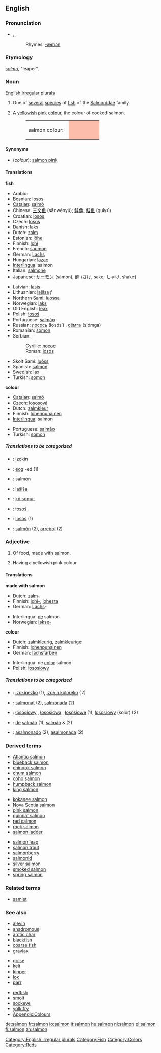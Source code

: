 {{wikipedia}}

==English==

===Pronunciation===
*{{AHD|să'mən}}, {{IPA|/ˈsæmən/}}, {{SAMPA|/"s{m@n/}}
*:Rhymes: [[Rhymes:English:-æmən|-æmən]]

===Etymology===
{{L.}} ''[[salmo]]'', "leaper".

===Noun===
[[English irregular plurals]]
{{en-noun|s|pl2=salmon}}

# {{italbrac|plural '''salmon'''}} One of [[several]] [[specie]]s of [[fish]] of the [[Salmonidae]] family.
# {{italbrac|plural '''salmons'''}} A [[yellowish]] [[pink]] [[colour]], the colour of cooked salmon.
#:<table><tr><td>salmon colour: &nbsp;</td><td bgcolor="#FCBEAB" width="80">&nbsp; </td></tr></table>

====Synonyms====
*(''colour''): [[salmon pink]]

====Translations====
'''fish'''
{{top}}
*Arabic: {{ARchar|[[حوت سليمان]]}} {{Unicode|(ħūt sulaimān)}}
*Bosnian: [[losos#Bosnian|losos]] {{m}}
*[[Catalan]]: [[salmó]] {{m}}
*Chinese: [[三文鱼]] (sānwényú); [[鮭魚]], [[鲑鱼]] (guīyú)
*Croatian: [[losos#Croatian|losos]] {{m}}
*Czech: [[losos]] {{m}}
*Danish: [[laks#Danish|laks]]
*Dutch: [[zalm]] {{m}}
*Estonian: [[lõhe]]
*Finnish: [[lohi]]
*French: [[saumon]] {{m}}
*German: [[Lachs]] {{m}}
*Hungarian: [[lazac]]
*[[Interlingua]]: salmon
*Italian: [[salmone]] {{m}}
*Japanese: [[サーモン]] (sāmon), [[鮭]] (さけ, sake; しゃけ, shake)
{{mid}}
*Latvian: [[lasis]] {{m}}
*Lithuanian: [[lašisa]] ''f''
*Northern Sami: [[luossa]]
*Norwegian: [[laks#Norwegian|laks]] {{m}}
*Old English: [[leax]]
*Polish: [[łosoś]] {{m}}
*Portuguese: [[salmão]] {{m}}
*Russian: [[лосось]] (losós’) {{m}}, [[сёмга]] (s'ómga) {{f}}
*Romanian: [[somon]] {{m}}
*Serbian:
*:Cyrillic: [[лосос#Serbian|лосос]] {{m}}
*:Roman: [[losos#Serbian|losos]] {{m}}
*Skolt Sami: [[luõss]]
*Spanish: [[salmón]] {{m}}
*Swedish: [[lax#Swedish|lax]]
*Turkish: [[somon]]
{{bottom}}

'''colour'''
{{top}}
*[[Catalan]]: [[salmó]] {{m}}
*Czech: [[lososová]] {{f}}
*Dutch: [[zalmkleur]] {{f}}
*Finnish: [[lohenpunainen]]
*[[Interlingua]]: salmon
{{mid}}
*Portuguese: [[salmão]] {{m}}
*Turkish: [[somon]]
{{bottom}}

=====Translations to be categorized=====
{{checktrans}}
<!--Remove this section once all of the translations below have been moved into the tables above.-->

*{{ttbc|Basque}}: [[izokin]]
*{{ttbc|Breton}}: [[eog]] {{m}} -ed {{p}} (1)
*{{ttbc|Indonesian}}: salmon
*{{ttbc|Lithuanian}}: [[lašiša]] {{f}}
*{{ttbc|Central Sierra Miwok}}: [[kóˑsomu-]]
*{{ttbc|Polish}}: [[łosoś]] {{m}}
*{{ttbc|Slovene}}: [[losos]] {{m}} (1)
*{{ttbc|Spanish}}: [[salmón]] {{m}} (2), [[arrebol]] (2)

===Adjective===
{{en-adj|-}}

# Of food, made with salmon.
# {{colour}} Having a yellowish pink colour

====Translations====
'''made with salmon'''
{{top}}
*Dutch: [[zalm-]]
*Finnish: [[lohi-]], [[lohi|lohesta]]
*German: [[Lachs]]-
{{mid}}
*Interlingua: [[de]] salmon
*Norwegian: [[lakse-]]
{{bottom}}

'''colour'''
{{top}}
*Dutch: [[zalmkleurig]], [[zalmkleurige]]
*Finnish: [[lohenpunainen]]
*German: [[lachsfarben]]
{{mid}}
*Interlingua: de [[color]] salmon
*Polish: [[łososiowy]] {{m}}
{{bottom}}

=====Translations to be categorized=====
<!--Remove this section once all of the translations below have been moved into the tables above.-->
{{checktrans}}

*{{ttbc|Basque}}: [[izokinezko]] (1), [[izokin koloreko]] (2)
*{{ttbc|Catalan}}: [[salmonat]] {{m}} (2), [[salmonada]] {{f}} (2)
*{{ttbc|Polish}}: [[łososiowy]] {{m}}, [[łososiowa]] {{f}}, [[łososiowe]] {{n}} (1), [[łososiowy]] (kolor) {{m}} (2)
*{{ttbc|Portuguese}}: [[de]] [[salmão]] (1), [[salmão]] {{m}} & {{f}} (2)
*{{ttbc|Spanish}}: [[asalmonado]] {{m}} (2), [[asalmonada]] {{f}} (2)

===Derived terms===
{{top3}}
*[[Atlantic salmon]]
*[[blueback salmon]]
*[[chinook salmon]]
*[[chum salmon]]
*[[coho salmon]]
*[[humpback salmon]]
*[[king salmon]]
{{mid3}}
*[[kokanee salmon]]
*[[Nova Scotia salmon]]
*[[pink salmon]]
*[[quinnat salmon]]
*[[red salmon]]
*[[rock salmon]]
*[[salmon ladder]]
{{mid3}}
*[[salmon leap]]
*[[salmon trout]]
*[[salmonberry]]
*[[salmonid]]
*[[silver salmon]]
*[[smoked salmon]]
*[[spring salmon]]
{{bottom}}

===Related terms===
*[[samlet]]

===See also===
{{top3}}
*[[alevin]]
*[[anadromous]]
*[[arctic char]]
*[[blackfish]]
*[[coarse fish]]
*[[gravlax]]
{{mid3}}
*[[grilse]]
*[[kelt]]
*[[kipper]]
*[[lox]]
*[[parr]]
{{mid3}}
*[[redfish]]
*[[smolt]]
*[[sockeye]]
*[[yolk fry]]
*[[Wiktionary_Appendix:Colours|Appendix:Colours]]
{{bottom}}

[[Category:English irregular plurals]]
[[Category:Fish]]
[[Category:Colors]]
[[Category:Reds]]

[[de:salmon]]
[[fr:salmon]]
[[io:salmon]]
[[it:salmon]]
[[hu:salmon]]
[[nl:salmon]]
[[pl:salmon]]
[[fi:salmon]]
[[zh:salmon]]